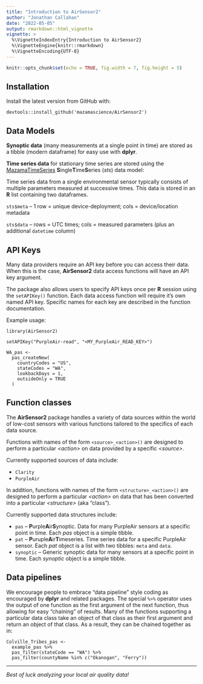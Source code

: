 ```yaml
---
title: "Introduction to AirSensor2"
author: "Jonathan Callahan"
date: "2022-05-05"
output: rmarkdown::html_vignette
vignette: >
  %\VignetteIndexEntry{Introduction to AirSensor2}
  %\VignetteEngine{knitr::rmarkdown}
  %\VignetteEncoding{UTF-8}
---
```


```r
knitr::opts_chunk$set(echo = TRUE, fig.width = 7, fig.height = 5)
```

## Installation

Install the latest version from GitHub with:

`devtools::install_github('mazamascience/AirSensor2')`

## Data Models

**Synoptic data** (many measurements at a single point in time) are stored as a
tibble (modern dataframe) for easy use with **dplyr**.

**Time series data** for stationary time series are stored using the
[MazamaTimeSeries](https://mazamascience.github.io/MazamaTimeSeries/)
**S**ingle**T**ime**S**eries (_sts_) data model:

Time series data from a single environmental sensor typically consists of multiple 
parameters measured at successive times. This data is stored in an **R** list 
containing two dataframes.

`sts$meta` – 1 row = unique device-deployment; cols = device/location metadata

`sts$data` – rows = UTC times; cols = measured parameters (plus an additional `datetime` column)


## API Keys

Many data providers require an API key before you can access their data. When
this is the case, **AirSensor2** data access functions will have an API key
argument.

The package also allows users to specify API keys once per **R** session using the
`setAPIKey()` function. Each data access function will require it's own named
API key. Specific names for each key are described in the function documentation.

Example usage:

```
library(AirSensor2)

setAPIKey("PurpleAir-read", "<MY_PurpleAir_READ_KEY>")

WA_pas <-
  pas_createNew(
    countryCodes = "US",
    stateCodes = "WA",
    lookbackDays = 1,
    outsideOnly = TRUE
  )
```

## Function classes

The **AirSensor2** package handles a variety of data sources within the world of 
low-cost sensors with various functions tailored to the specifics of each
data source.

Functions with names of the form `<source>_<action>()` are designed
to perform a particular _\<action>_ on data provided by a specific _\<source>_.

Currently supported sources of data include:

* `Clarity`
* `PurpleAir`

In addition, functions with names of the form `<structure>_<action>()` are designed
to perform a particular _\<action>_ on data that has been converted into a 
particular _\<structure>_ (aka "class").

Currently supported data structures include:

* `pas` -- **P**urple**A**ir**S**ynoptic. Data for many PurpleAir sensors
at a specific point in time. Each _pas_ object is a simple tibble.
* `pat` -- **P**uruple**A**ir**T**imeseries. Time series data for a specific
PurpleAir sensor. Each _pat_ object is a list with two tibbles: `meta` and `data`.
* `synoptic` -- Generic synoptic data for many sensors at a specific point in time.
Each _synoptic_ object is a simple tibble.


## Data pipelines

We encourage people to embrace "data pipeline" style coding as encouraged by
**dplyr** and related packages. The special `%>%` operator uses the output
of one function as the first argument of the next function, thus allowing for 
easy "chaining" of results. Many of the functions supporting a particular
data class take an object of that class as their first argument  and return an 
object of that class. As a result, they can be chained together as in:

```
Colville_Tribes_pas <-
  example_pas %>%
  pas_filter(stateCode == "WA") %>%
  pas_filter(countyName %in% c("Okanogan", "Ferry"))
```

----

_Best of luck analyzing your local air quality data!_

